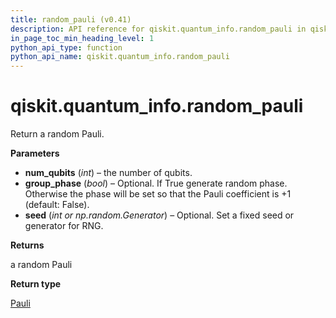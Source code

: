 ```yaml
---
title: random_pauli (v0.41)
description: API reference for qiskit.quantum_info.random_pauli in qiskit v0.41
in_page_toc_min_heading_level: 1
python_api_type: function
python_api_name: qiskit.quantum_info.random_pauli
---
```


<span id="qiskit-quantum-info-random-pauli" />

# qiskit.quantum\_info.random\_pauli

<Function id="qiskit.quantum_info.random_pauli" isDedicatedPage={true} github="https://github.com/qiskit/qiskit/tree/stable/0.23/qiskit/quantum_info/operators/symplectic/random.py" signature="random_pauli(num_qubits, group_phase=False, seed=None)">
  Return a random Pauli.

  **Parameters**

  *   **num\_qubits** (*int*) – the number of qubits.
  *   **group\_phase** (*bool*) – Optional. If True generate random phase. Otherwise the phase will be set so that the Pauli coefficient is +1 (default: False).
  *   **seed** (*int or np.random.Generator*) – Optional. Set a fixed seed or generator for RNG.

  **Returns**

  a random Pauli

  **Return type**

  [Pauli](qiskit.quantum_info.Pauli "qiskit.quantum_info.Pauli")
</Function>

